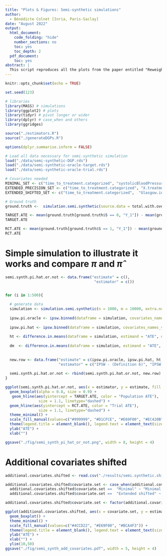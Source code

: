 ```yaml
---
title: "Plots & Figures: Semi-synthetic simulations"
author:
  - Bénédicte Colnet [Inria, Paris-Saclay]
date: "August 2022"
output:
  html_document:
    code_folding: "hide"
    number_sections: no
    toc: yes
    toc_depth: 2
  pdf_document:
    toc: yes
abstract: | 
  This script reproduces all the plots from the paper entitled "Reweighting the RCT for generalization: finite sample analysis and variable selection". The data sources stored in data, are generated from real data that can not be shared for privacy reasons. For simulations, data are generated with separate scripts and outputs are stored in the folder entitled "results". This notebook only reads these results except for small additional illustrative Figures or simulations.
---
```

 
```r
knitr::opts_chunk$set(echo = TRUE)

set.seed(123)

# libraries
library(MASS) # simulations
library(ggplot2) # plots
library(tidyr) # pivot longer or wider
library(dplyr) # case_when and others
library(ggridges)

source("./estimators.R")
source("./generateDGPs.R")

options(dplyr.summarise.inform = FALSE)

# Load all data necessary for semi-synthetic simulation
load("./data/semi-synthetic-DGP.rds")
load("./data/semi-synthetic-oracle-target.rds")
load("./data/semi-synthetic-oracle-trial.rds")

# Covariates needed
MINIMAL_SET <- c("time_to_treatment.categorized", "systolicBloodPressure.categorized")
EXTENDED_PRECISION_SET <- c("time_to_treatment.categorized", "X.treatment.effect.modifier", "systolicBloodPressure.categorized")
EXTENDED_SHIFTED_SET <- c("time_to_treatment.categorized",  "Glasgow.initial")
```

```r
# Ground truth
ground.truth <-  simulation.semi.synthetic(source.data = total.with.overlap, generate.associated.ground.truth = T, output.oracles = TRUE)

TARGET.ATE <- mean(ground.truth[ground.truth$S == 0, "Y_1"]) - mean(ground.truth[ground.truth$S == 0, "Y_0"])
TARGET.ATE

RCT.ATE <- mean(ground.truth[ground.truth$S == 1, "Y_1"]) - mean(ground.truth[ground.truth$S == 1, "Y_0"])
RCT.ATE
```

# Simple simulation to illustrate it works and compare $\pi$ and $\hat \pi$

```r
semi.synth.pi.hat.or.not <- data.frame("estimate" = c(),
                                        "estimator" = c())


for (i in 1:500){
  
  # generate data
  simulation <- simulation.semi.synthetic(n = 1000, m = 10000, extra.noise.on.high.ttt = T, source.data = total.with.overlap)
  
  ipsw.pi.oracle <- ipsw.binned(dataframe = simulation, covariates_names_vector = MINIMAL_SET, oracle.e = T, oracle.pt = F, oracle.pr = F)
  
  ipsw.pi.hat <- ipsw.binned(dataframe = simulation, covariates_names_vector = MINIMAL_SET, oracle.e = F, oracle.pt = F, oracle.pr = F)
  
  ht <- difference.in.means(dataframe = simulation, estimand = "ATE", oracle.e.too = T)
  
  dm  <- difference.in.means(dataframe = simulation, estimand = "ATE", oracle.e.too = F)
  
  
  new.row <- data.frame("estimate" = c(ipsw.pi.oracle, ipsw.pi.hat, ht, dm),
                        "estimator" = c("IPSW - (Definition 6)", "IPSW - (Definition 9)", "Horvitz-Thomson", "Difference-in-means"))
  
  semi.synth.pi.hat.or.not <- rbind(semi.synth.pi.hat.or.not, new.row)
}
```

```r
ggplot(semi.synth.pi.hat.or.not, aes(x = estimator, y = estimate, fill = estimator)) +
  geom_boxplot(alpha = 0.8, size = 0.9) +
   geom_hline(aes(yintercept = TARGET.ATE, color = "Population ATE"), 
               size = 1.1, linetype="dashed") +
  geom_hline(aes(yintercept = RCT.ATE, color = "Trial ATE"), 
               size = 1.1, linetype="dashed") +
  theme_minimal() +
  scale_fill_manual(values=c("#999999", "#D1CFCE", "#E69F00", "#EC420B")) +
  theme(legend.title = element_blank(), legend.text = element_text(size=10, face = "bold"), legend.position = "right") +
  ylab("ATE") +
  xlab("") 

ggsave("./fig/semi_synth_pi_hat_or_not.png", width = 8, height = 4)
```

# Additional covariates shifted

```r
additional.covariates.shifted <- read.csv("./results/semi.synthetic.shifted.csv")
```


```r
additional.covariates.shifted$covariate.set <- case_when(additional.covariates.shifted$covariate.set == "Extended - Precision" ~ "Minimal set \n + treatment effect modifiers",
  additional.covariates.shifted$covariate.set ==  "Minimal" ~ "Minimal set",
  additional.covariates.shifted$covariate.set ==  "Extended shifted" ~ "Minimal set \n + shifted covariate")

additional.covariates.shifted$covariate.set <- factor(additional.covariates.shifted$covariate.set , levels = c("Minimal set \n + shifted covariate", "Minimal set", "Minimal set \n + treatment effect modifiers"))
```


```r
ggplot(additional.covariates.shifted, aes(x = covariate.set, y = estimate, fill = covariate.set)) +
  geom_boxplot() +
  theme_minimal() +
  scale_fill_manual(values=c("#4CCD22", "#E69F00", "#BCA4F3")) +
  theme(legend.title = element_blank(), legend.text = element_text(size = 7, face = "bold"), legend.position = "none", axis.text = element_text(size = 9, face = "bold", color = "black")) +
  ylab("ATE") +
  xlab("") +
  ylim(10,50)
ggsave("./fig/semi_synth_add_covariates.pdf", width = 5, height = 4)
```
